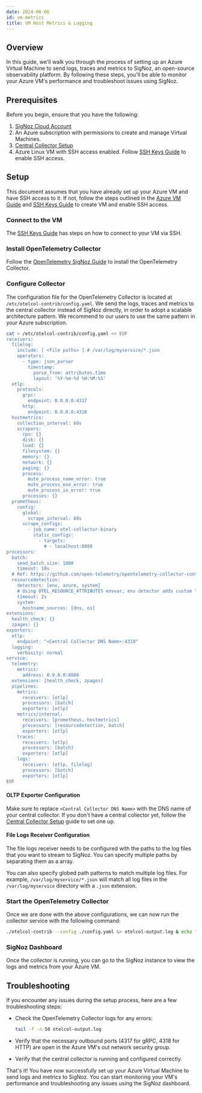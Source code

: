 ```yaml
---
date: 2024-06-06
id: vm-metrics
title: VM Host Metrics & Logging
---
```


## Overview

In this guide, we'll walk you through the process of setting up an Azure Virtual Machine to send  logs, traces and metrics to SigNoz, an open-source observability platform. By following these steps, you'll be able to monitor your Azure VM's performance and troubleshoot issues using SigNoz.

## Prerequisites

Before you begin, ensure that you have the following:

1. [SigNoz Cloud Account](https://signoz.io/teams/)
2. An Azure subscription with permissions to create and manage Virtual Machines.
3. [Central Collector Setup](../../bootstrapping/collector-setup)
4. Azure Linux VM with SSH access enabled. Follow [SSH Keys Guide](https://learn.microsoft.com/en-us/azure/virtual-machines/ssh-keys-portal) to enable SSH access.

## Setup

This document assumes that you have already set up your Azure VM and have SSH access to it. If not, follow the steps outlined in the [Azure VM Guide](https://learn.microsoft.com/en-us/azure/virtual-machines/linux/quick-create-portal?tabs=ubuntu#create-virtual-machine) and [SSH Keys Guide](https://learn.microsoft.com/en-us/azure/virtual-machines/ssh-keys-portal) to create VM and enable SSH access.

### Connect to the VM
The [SSH Keys Guide](https://learn.microsoft.com/en-us/azure/virtual-machines/ssh-keys-portal#connect-to-the-vm) has steps on how to connect to your VM via SSH.

### Install OpenTelemetry Collector

Follow the [OpenTelemetry SigNoz Guide](https://signoz.io/docs/tutorial/opentelemetry-binary-usage-in-virtual-machine/) to install the OpenTelemetry Collector. 

### Configure Collector

The configuration file for the OpenTelemetry Collector is located at `/etc/otelcol-contrib/config.yaml`. We send the logs, traces and metrics to the central collector instead of SigNoz directly, in order to adopt a scalable architecture pattern. We recommend to our users to use the same pattern in your Azure subscription.

```bash
cat > /etc/otelcol-contrib/config.yaml << EOF
receivers:
  filelog:
    include: [ <file paths> ] # /var/log/myservice/*.json 
    operators:
      - type: json_parser
        timestamp:
          parse_from: attributes.time
          layout: '%Y-%m-%d %H:%M:%S'
  otlp:
    protocols:
      grpc:
        endpoint: 0.0.0.0:4317
      http:
        endpoint: 0.0.0.0:4318
  hostmetrics:
    collection_interval: 60s
    scrapers:
      cpu: {}
      disk: {}
      load: {}
      filesystem: {}
      memory: {}
      network: {}
      paging: {}
      process:
        mute_process_name_error: true
        mute_process_exe_error: true
        mute_process_io_error: true
      processes: {}
  prometheus:
    config:
      global:
        scrape_interval: 60s
      scrape_configs:
        - job_name: otel-collector-binary
          static_configs:
            - targets:
              # - localhost:8888
processors:
  batch:
    send_batch_size: 1000
    timeout: 10s
  # Ref: https://github.com/open-telemetry/opentelemetry-collector-contrib/blob/main/processor/resourcedetectionprocessor/README.md
  resourcedetection:
    detectors: [env, azure, system] 
    # Using OTEL_RESOURCE_ATTRIBUTES envvar, env detector adds custom labels.
    timeout: 2s
    system:
      hostname_sources: [dns, os] 
extensions:
  health_check: {}
  zpages: {}
exporters:
  otlp:
    endpoint: "<Central Collector DNS Name>:4318"
  logging:
    verbosity: normal
service:
  telemetry:
    metrics:
      address: 0.0.0.0:8888
  extensions: [health_check, zpages]
  pipelines:
    metrics:
      receivers: [otlp]
      processors: [batch]
      exporters: [otlp]
    metrics/internal:
      receivers: [prometheus, hostmetrics]
      processors: [resourcedetection, batch]
      exporters: [otlp]
    traces:
      receivers: [otlp]
      processors: [batch]
      exporters: [otlp]
    logs:
      receivers: [otlp, filelog]
      processors: [batch]
      exporters: [otlp]
EOF
```

#### OLTP Exporter Configuration
Make sure to replace `<Central Collector DNS Name>` with the DNS name of your central collector. If you don't have a central collector yet, follow the [Central Collector Setup](../../bootstrapping/collector-setup) guide to set one up.

#### File Logs Receiver Configuration
The file logs receiver needs to be configured with the paths to the log files that you want to stream to SigNoz. You can specify multiple paths by separating them as a array.

You can also specify globed path patterns to match multiple log files. For example, `/var/log/myservice/*.json` will match all log files in the `/var/log/myservice` directory with a `.json` extension.

### Start the OpenTelemetry Collector

Once we are done with the above configurations, we can now run the collector service with the following command:

```bash
./otelcol-contrib --config ./config.yaml &> otelcol-output.log & echo "$!" > otel-pid
```

### SigNoz Dashboard

Once the collector is running, you can go to the SigNoz instance to view the logs and metrics from your Azure VM.

## Troubleshooting

If you encounter any issues during the setup process, here are a few troubleshooting steps:

- Check the OpenTelemetry Collector logs for any errors:
    
    ```bash
    tail -f -n 50 otelcol-output.log 
    ```
- Verify that the necessary outbound ports (4317 for gRPC, 4318 for HTTP) are open in the Azure VM's out network security group.
- Verify that the central collector is running and configured correctly.

That's it! You have now successfully set up your Azure Virtual Machine to send logs and metrics to SigNoz. You can start monitoring your VM's performance and troubleshooting any issues using the SigNoz dashboard.
